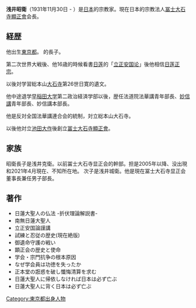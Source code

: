 {{Infobox_Person
| name = 浅井昭衛
|image= 
|box_width= 
|occupation= 宗教家
| period = 20世纪 
|birth_name= 
| sex = 男
| other_names =
|birth_date= {{birth date and age|1931|11|30}}
|birth_place= {{JAP}}[[東京|東京]]
|death_date= 
|death_place= 
| nationality = {{JAP}}
| residence =
| party = 
| religion =
| spouse = 
| relatives = 
|education= 
| past = 
| work = 日蓮大聖人に背く日本は必ず亡ぶ
|awards= 
}}
'''浅井昭衛'''（1931年11月30日 - ）是[[日本|日本]]的宗教家。現在日本的宗教法人[[冨士大石寺顯正會|冨士大石寺顯正會]]会長。

== 経歴 ==
他出生[[東京都|東京都]]。
{{tsl|ja|浅井甚兵衛|浅井甚兵衛}}的長子。

第二次世界大戦後、他16歳的時候看書[[日莲|日莲]]的「[[立正安国论|立正安国论]]」後他相信[[日莲正宗|日莲正宗]]。

以後対学習総本山[[大石寺|大石寺]]第26世日寛的遺文。

他中途退学[[早稲田大学|早稲田大学]]第二政治経済学部以後，歴任法道院法華講青年部長、[[妙信講|妙信講]]青年部長、妙信講本部長。

他是反対全国法華講連合会的統制，対立総本山大石寺。

以後他対立[[池田大作|池田大作]]後創立[[冨士大石寺顯正會|冨士大石寺顯正會]]。

== 家族 ==
昭衛長子是浅井克衛。以前冨士大石寺显正会的幹部。担是2005年以降、没出現和2021年4月現在、不知所在地。
次子是浅井城衛。他是現在冨士大石寺显正会董事長兼任男子部長。

== 著作 ==
*日蓮大聖人の仏法 -折伏理論解説書-
*南無日蓮大聖人
*立正安国論謹講
*試練と忍従の歴史(現在絶版)
*御遺命守護の戦い
*顕正会の歴史と使命
*学会・宗門抗争の根本原因
*なぜ学会員は功徳を失ったか
*正本堂の誑惑を破し懺悔清算を求む
*日蓮大聖人に帰依しなければ日本は必ず亡ぶ
*日蓮大聖人に背く日本は必ず亡ぶ

[[Category:東京都出身人物|Category:東京都出身人物]]